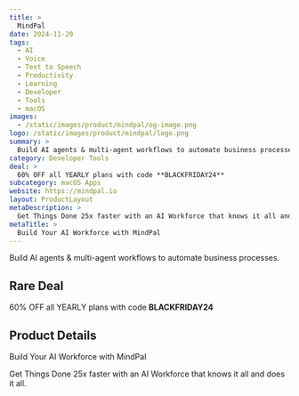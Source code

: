 ```yaml
---
title: >
  MindPal
date: 2024-11-20
tags:
  - AI
  - Voice
  - Text to Speech
  - Productivity
  - Learning
  - Developer
  - Tools
  - macOS
images:
  - /static/images/product/mindpal/og-image.png
logo: /static/images/product/mindpal/logo.png
summary: >
  Build AI agents & multi-agent workflows to automate business processes.
category: Developer Tools
deal: >
  60% OFF all YEARLY plans with code **BLACKFRIDAY24**
subcategory: macOS Apps
website: https://mindpal.io
layout: ProductLayout
metaDescription: >
  Get Things Done 25x faster with an AI Workforce that knows it all and does it all.
metaTitle: >
  Build Your AI Workforce with MindPal
---
```

Build AI agents & multi-agent workflows to automate business processes.

## Rare Deal

60% OFF all YEARLY plans with code **BLACKFRIDAY24**

## Product Details
Build Your AI Workforce with MindPal

Get Things Done 25x faster with an AI Workforce that knows it all and does it all.
